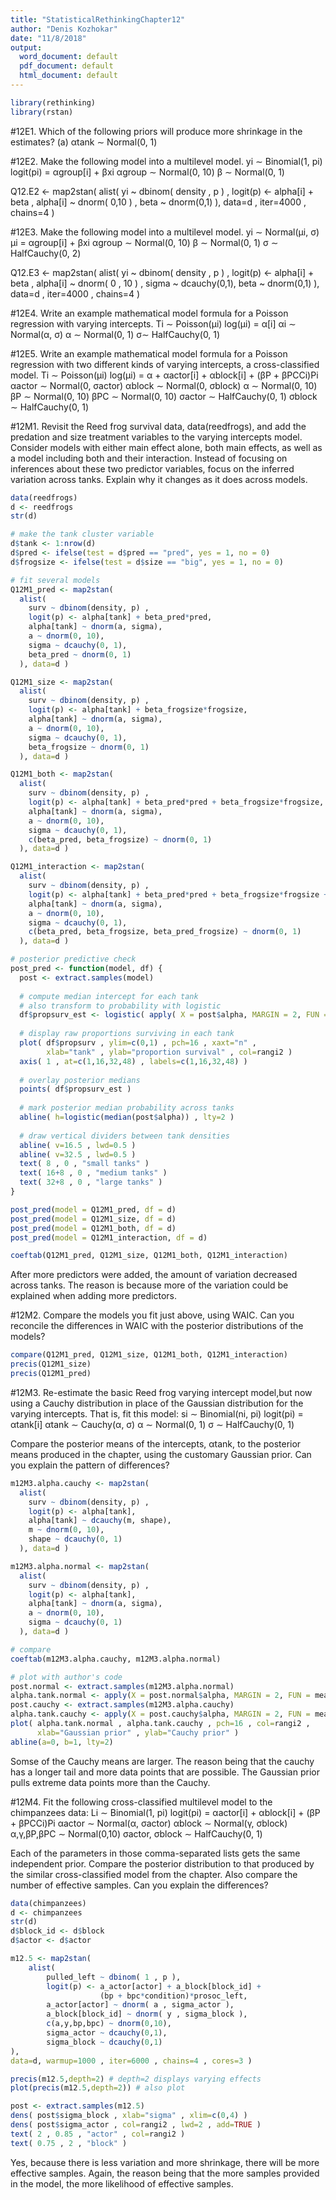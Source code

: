 ```yaml
---
title: "StatisticalRethinkingChapter12"
author: "Denis Kozhokar"
date: "11/8/2018"
output:
  word_document: default
  pdf_document: default
  html_document: default
---
```

```r
library(rethinking)
library(rstan)
```


#12E1. Which of the following priors will produce more shrinkage in the estimates?
  (a) αtank ∼ Normal(0, 1)
  
#12E2. Make the following model into a multilevel model.
  yi ∼ Binomial(1, pi)
  logit(pi) = αgroup[i] + βxi 
  αgroup ∼ Normal(0, 10)
  β ∼ Normal(0, 1)


Q12.E2 <- map2stan(
    alist(
        yi ~ dbinom( density , p ) ,
        logit(p) <- alpha[i] + beta ,
        alpha[i] ~ dnorm( 0,10 ) ,
        beta ~ dnorm(0,1)
    ), data=d , iter=4000 , chains=4 )



#12E3. Make the following model into a multilevel model.
  yi ∼ Normal(μi, σ)
  μi = αgroup[i] + βxi 
  αgroup ∼ Normal(0, 10)
  β ∼ Normal(0, 1)
  σ ∼ HalfCauchy(0, 2)


Q12.E3 <- map2stan(
    alist(
        yi ~ dbinom( density , p ) ,
        logit(p) <- alpha[i] + beta ,
        alpha[i] ~ dnorm( 0 , 10 ) ,
        sigma ~ dcauchy(0,1),
        beta ~ dnorm(0,1)
    ), data=d , iter=4000 , chains=4 )

  
#12E4. Write an example mathematical model formula for a Poisson regression with varying intercepts.
  Ti ∼ Poisson(μi)
  log(μi) = α[i]
  αi ∼ Normal(α, σ)
  α ∼ Normal(0, 1)
  σ∼ HalfCauchy(0, 1)

#12E5. Write an example mathematical model formula for a Poisson regression with two different kinds of varying intercepts, a cross-classified model.
  Ti ∼ Poisson(μi)
  log(μi) = α + αactor[i] + αblock[i] + (βP + βPCCi)Pi
  αactor ∼ Normal(0, σactor)
  αblock ∼ Normal(0, σblock)
  α ∼ Normal(0, 10) 
  βP ∼ Normal(0, 10) 
  βPC ∼ Normal(0, 10)
  σactor ∼ HalfCauchy(0, 1) 
  σblock ∼ HalfCauchy(0, 1)

#12M1. Revisit the Reed frog survival data, data(reedfrogs), and add the predation and size treatment variables to the varying intercepts model. Consider models with either main effect alone, both main effects, as well as a model including both and their interaction. Instead of focusing on inferences about these two predictor variables, focus on the inferred variation across tanks. Explain why it changes as it does across models.
```r
data(reedfrogs)
d <- reedfrogs
str(d)

# make the tank cluster variable
d$tank <- 1:nrow(d)
d$pred <- ifelse(test = d$pred == "pred", yes = 1, no = 0)
d$frogsize <- ifelse(test = d$size == "big", yes = 1, no = 0)

# fit several models
Q12M1_pred <- map2stan(
  alist(
    surv ~ dbinom(density, p) ,
    logit(p) <- alpha[tank] + beta_pred*pred,
    alpha[tank] ~ dnorm(a, sigma),
    a ~ dnorm(0, 10),
    sigma ~ dcauchy(0, 1),
    beta_pred ~ dnorm(0, 1)
  ), data=d )

Q12M1_size <- map2stan(
  alist(
    surv ~ dbinom(density, p) ,
    logit(p) <- alpha[tank] + beta_frogsize*frogsize,
    alpha[tank] ~ dnorm(a, sigma),
    a ~ dnorm(0, 10),
    sigma ~ dcauchy(0, 1),
    beta_frogsize ~ dnorm(0, 1)
  ), data=d )

Q12M1_both <- map2stan(
  alist(
    surv ~ dbinom(density, p) ,
    logit(p) <- alpha[tank] + beta_pred*pred + beta_frogsize*frogsize,
    alpha[tank] ~ dnorm(a, sigma),
    a ~ dnorm(0, 10),
    sigma ~ dcauchy(0, 1),
    c(beta_pred, beta_frogsize) ~ dnorm(0, 1)
  ), data=d )

Q12M1_interaction <- map2stan(
  alist(
    surv ~ dbinom(density, p) ,
    logit(p) <- alpha[tank] + beta_pred*pred + beta_frogsize*frogsize + beta_pred_frogsize*pred*frogsize,
    alpha[tank] ~ dnorm(a, sigma),
    a ~ dnorm(0, 10),
    sigma ~ dcauchy(0, 1),
    c(beta_pred, beta_frogsize, beta_pred_frogsize) ~ dnorm(0, 1)
  ), data=d )

# posterior predictive check
post_pred <- function(model, df) {
  post <- extract.samples(model)
  
  # compute median intercept for each tank
  # also transform to probability with logistic
  df$propsurv_est <- logistic( apply( X = post$alpha, MARGIN = 2, FUN = median ) )
  
  # display raw proportions surviving in each tank
  plot( df$propsurv , ylim=c(0,1) , pch=16 , xaxt="n" ,
        xlab="tank" , ylab="proportion survival" , col=rangi2 )
  axis( 1 , at=c(1,16,32,48) , labels=c(1,16,32,48) )
  
  # overlay posterior medians
  points( df$propsurv_est )
  
  # mark posterior median probability across tanks
  abline( h=logistic(median(post$alpha)) , lty=2 )
  
  # draw vertical dividers between tank densities
  abline( v=16.5 , lwd=0.5 )
  abline( v=32.5 , lwd=0.5 )
  text( 8 , 0 , "small tanks" )
  text( 16+8 , 0 , "medium tanks" )
  text( 32+8 , 0 , "large tanks" )
}

post_pred(model = Q12M1_pred, df = d)
post_pred(model = Q12M1_size, df = d)
post_pred(model = Q12M1_both, df = d)
post_pred(model = Q12M1_interaction, df = d)

coeftab(Q12M1_pred, Q12M1_size, Q12M1_both, Q12M1_interaction)

```

After more predictors were added, the amount of variation decreased across tanks. The reason is because more of the variation could be explained when adding more predictors.


#12M2. Compare the models you fit just above, using WAIC. Can you reconcile the differences in WAIC with the posterior distributions of the models?

```r
compare(Q12M1_pred, Q12M1_size, Q12M1_both, Q12M1_interaction)
precis(Q12M1_size)
precis(Q12M1_pred)
```


#12M3. Re-estimate the basic Reed frog varying intercept model,but now using a Cauchy distribution in place of the Gaussian distribution for the varying intercepts. That is, fit this model:
  si ∼ Binomial(ni, pi) 
  logit(pi) = αtank[i]
  αtank ∼ Cauchy(α, σ)
  α ∼ Normal(0, 1)
  σ ∼ HalfCauchy(0, 1)
  
Compare the posterior means of the intercepts, αtank, to the posterior means produced in the chapter, using the customary Gaussian prior. Can you explain the pattern of differences?
  
```r
m12M3.alpha.cauchy <- map2stan(
  alist(
    surv ~ dbinom(density, p) ,
    logit(p) <- alpha[tank],
    alpha[tank] ~ dcauchy(m, shape),
    m ~ dnorm(0, 10),
    shape ~ dcauchy(0, 1)
  ), data=d )

m12M3.alpha.normal <- map2stan(
  alist(
    surv ~ dbinom(density, p) ,
    logit(p) <- alpha[tank],
    alpha[tank] ~ dnorm(a, sigma),
    a ~ dnorm(0, 10),
    sigma ~ dcauchy(0, 1)
  ), data=d )

# compare
coeftab(m12M3.alpha.cauchy, m12M3.alpha.normal)

# plot with author's code
post.normal <- extract.samples(m12M3.alpha.normal)
alpha.tank.normal <- apply(X = post.normal$alpha, MARGIN = 2, FUN = mean)
post.cauchy <- extract.samples(m12M3.alpha.cauchy)
alpha.tank.cauchy <- apply(X = post.cauchy$alpha, MARGIN = 2, FUN = mean)
plot( alpha.tank.normal , alpha.tank.cauchy , pch=16 , col=rangi2 ,
      xlab="Gaussian prior" , ylab="Cauchy prior" )
abline(a=0, b=1, lty=2)
```

Somse of the Cauchy means are larger. The reason being that the cauchy has a longer tail and more data points that are possible. The Gaussian prior pulls extreme data points more than the Cauchy.

#12M4. Fit the following cross-classified multilevel model to the chimpanzees data: 
  Li ∼ Binomial(1, pi)
  logit(pi) = αactor[i] + αblock[i] + (βP + βPCCi)Pi 
  αactor ∼ Normal(α, σactor)
  αblock ∼ Normal(γ, σblock)
  α,γ,βP,βPC ∼ Normal(0,10) 
  σactor, σblock ∼ HalfCauchy(0, 1)

Each of the parameters in those comma-separated lists gets the same independent prior. Compare the posterior distribution to that produced by the similar cross-classified model from the chapter. Also compare the number of effective samples. Can you explain the differences?
```r
data(chimpanzees)
d <- chimpanzees
str(d)
d$block_id <- d$block
d$actor <- d$actor

m12.5 <- map2stan(
    alist(
        pulled_left ~ dbinom( 1 , p ),
        logit(p) <- a_actor[actor] + a_block[block_id] +
                    (bp + bpc*condition)*prosoc_left,
        a_actor[actor] ~ dnorm( a , sigma_actor ),
        a_block[block_id] ~ dnorm( y , sigma_block ),
        c(a,y,bp,bpc) ~ dnorm(0,10),
        sigma_actor ~ dcauchy(0,1),
        sigma_block ~ dcauchy(0,1)
),
data=d, warmup=1000 , iter=6000 , chains=4 , cores=3 )

precis(m12.5,depth=2) # depth=2 displays varying effects
plot(precis(m12.5,depth=2)) # also plot

post <- extract.samples(m12.5)
dens( post$sigma_block , xlab="sigma" , xlim=c(0,4) )
dens( post$sigma_actor , col=rangi2 , lwd=2 , add=TRUE )
text( 2 , 0.85 , "actor" , col=rangi2 )
text( 0.75 , 2 , "block" )
```

Yes, because there is less variation and more shrinkage, there will be more effective samples. Again, the reason being that the more samples provided in the model, the more likelihood of effective samples.

